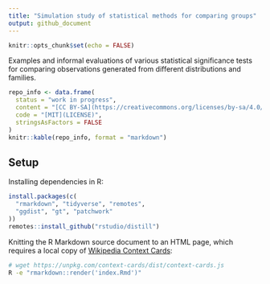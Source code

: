 ```yaml
---
title: "Simulation study of statistical methods for comparing groups"
output: github_document
---
```


```r
knitr::opts_chunk$set(echo = FALSE)
```

Examples and informal evaluations of various statistical significance tests for comparing observations generated from different distributions and families.

```r
repo_info <- data.frame(
  status = "work in progress",
  content = "[CC BY-SA](https://creativecommons.org/licenses/by-sa/4.0/)",
  code = "[MIT](LICENSE)",
  stringsAsFactors = FALSE
)
knitr::kable(repo_info, format = "markdown")
```

## Setup

Installing dependencies in R:

``` r
install.packages(c(
  "rmarkdown", "tidyverse", "remotes",
  "ggdist", "gt", "patchwork"
))
remotes::install_github("rstudio/distill")
```

Knitting the R Markdown source document to an HTML page, which requires a local copy of [Wikipedia Context Cards](https://github.com/joakin/context-cards):

``` bash
# wget https://unpkg.com/context-cards/dist/context-cards.js
R -e "rmarkdown::render('index.Rmd')"
```
